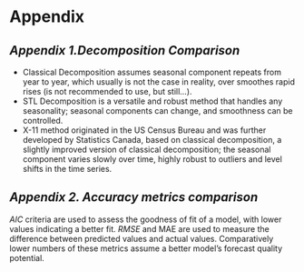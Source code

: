 # Appendix {.tabset}

## *Appendix 1.Decomposition Comparison*

* Classical Decomposition assumes seasonal component repeats from year to year, which usually is not the case in reality, over smoothes rapid rises (is not recommended to use, but still...).
* STL Decomposition is a versatile and robust method that handles any seasonality; seasonal components can change, and smoothness can be controlled.
* X-11 method originated in the US Census Bureau and was further developed by Statistics Canada, based on classical decomposition, a slightly improved version of classical decomposition; the seasonal component varies slowly over time, highly robust to outliers and level shifts in the time series.


## *Appendix 2. Accuracy metrics comparison*
*AIC* criteria are used to assess the goodness of fit of a model, with lower values indicating a better fit.
*RMSE* and MAE are used to measure the difference between predicted values and actual values. Comparatively lower numbers of these metrics assume a better model's forecast quality potential. 
